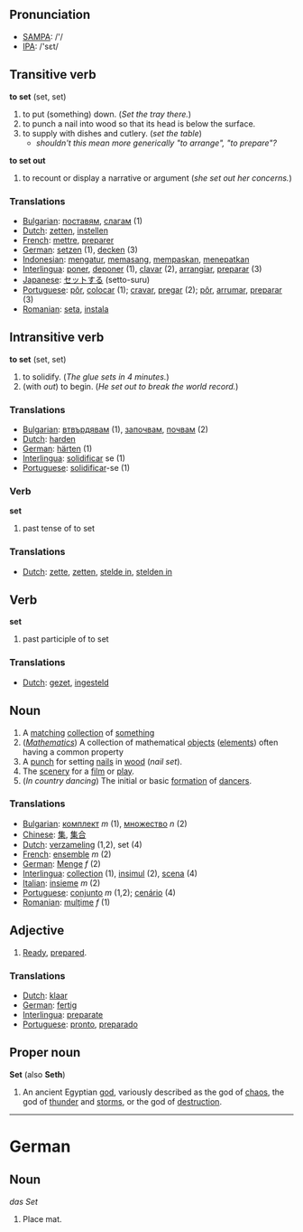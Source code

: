 == Pronunciation ==
*[[w:SAMPA|SAMPA]]: /'/
*[[w:IPA|IPA]]: /'sεt/

== Transitive verb ==

'''to set''' (set, set)

# to put (something) down.  (''Set the tray there.'')
# to punch a nail into wood so that its head is below the surface.
# to supply with dishes and cutlery. (''set the table'')
#*''shouldn't this mean more generically "to arrange", "to prepare"?''

'''to set out'''
# to recount or display a narrative or argument (''she set out her concerns.'')

=== Translations ===
*[[Bulgarian]]: [[поставям]], [[слагам]] (1)
*[[Dutch]]: [[zetten]], [[instellen]]
*[[French]]: [[mettre]], [[preparer]]
*[[German]]: [[setzen]] (1), [[decken]] (3)
*[[Indonesian]]: [[atur|mengatur]], [[pasang|memasang]], [[pas|mempaskan]], [[tepat|menepatkan]]
*[[Interlingua]]: [[poner]], [[deponer]] (1), [[clavar]] (2), [[arrangiar]], [[preparar]] (3)
*[[Japanese]]: [[セット]]する (setto-suru)
*[[Portuguese]]: [[pôr]], [[colocar]] (1); [[cravar]], [[pregar]] (2); [[pôr]], [[arrumar]], [[preparar]] (3)
*[[Romanian]]: [[seta]], [[instala]]

== Intransitive verb ==

'''to set''' (set, set)

# to solidify. (''The glue sets in 4 minutes.'')
# (with ''out'') to begin.  (''He set out to break the world record.'')

=== Translations ===

*[[Bulgarian]]: [[втвърдявам]] (1), [[започвам]], [[почвам]] (2)
*[[Dutch]]: [[harden]]
*[[German]]: [[härten]] (1)
*[[Interlingua]]: [[solidificar]] se (1)
*[[Portuguese]]: [[solidificar]]-se (1)

=== Verb ===

'''set'''

# past tense of to set

=== Translations ===
*[[Dutch]]: [[zette]], [[zetten]], [[stelde in]], [[stelden in]]

== Verb ==

'''set'''

# past participle of to set

=== Translations ===
*[[Dutch]]: [[gezet]], [[ingesteld]]

== Noun ==

# A [[match]]ing [[collection]] of [[something]]
# (''[[Mathematics]]'') A collection of mathematical [[object]]s ([[element]]s) often having a common property
# A [[punch]] for setting [[nail]]s in [[wood]] (''nail set'').
# The [[scenery]] for a [[film]] or [[play]].
# (''In country dancing'') The initial or basic [[formation]] of [[dancer]]s.

=== Translations ===
*[[Bulgarian]]: [[комплект]] ''m'' (1), [[множество]] ''n'' (2)
*[[Chinese]]: [[集]], [[集合]]
*[[Dutch]]: [[verzameling]] (1,2), set (4)
*[[French]]:  [[ensemble]] ''m'' (2)
*[[German]]: [[Menge]] ''f'' (2)
*[[Interlingua]]: [[collection]] (1), [[insimul]] (2), [[scena]] (4)
*[[Italian]]: [[insieme]] ''m'' (2)
*[[Portuguese]]: [[conjunto]] ''m'' (1,2); [[cenário]] (4)
*[[Romanian]]: [[mulţime]] ''f'' (1)

== Adjective==

# [[Ready]], [[prepared]].

===Translations===
*[[Dutch]]: [[klaar]]
*[[German]]: [[fertig]]
*[[Interlingua]]: [[preparate]]
*[[Portuguese]]: [[pronto]], [[preparado]]

== Proper noun ==
'''Set''' (also '''Seth''')

# An ancient Egyptian [[god]], variously described as the god of [[chaos]], the god of [[thunder]] and [[storms]], or the god of [[destruction]].

----
=German=
==Noun==
''das Set''

# Place mat.